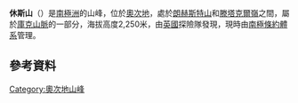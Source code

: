 {{coord|79|31|S|157|23|E|source:GNIS|display=title}}

'''休斯山'''（{{lang-en|Mount Hughes}}）是[[南極洲|南極洲]]的山峰，位於[[奧次地|奧次地]]，處於[[朗赫斯特山|朗赫斯特山]]和[[滕塔克爾嶺|滕塔克爾嶺]]之間，屬於[[庫克山脈|庫克山脈]]的一部分，海拔高度2,250米，由[[英國|英國]]探險隊發現，現時由[[南極條約體系|南極條約體系]]管理。

==參考資料==
{{cite gnis | type = antarid | id = 7123| name = Hughes, Mount | accessdate = 2012-07-02}}
{{usgs-gazetteer|id=7123|name=Hughes, Mount}}

{{DEFAULTSORT:Mount Hughes}}
[[Category:奧次地山峰|Category:奧次地山峰]]


{{OatesLand-geo-stub}}